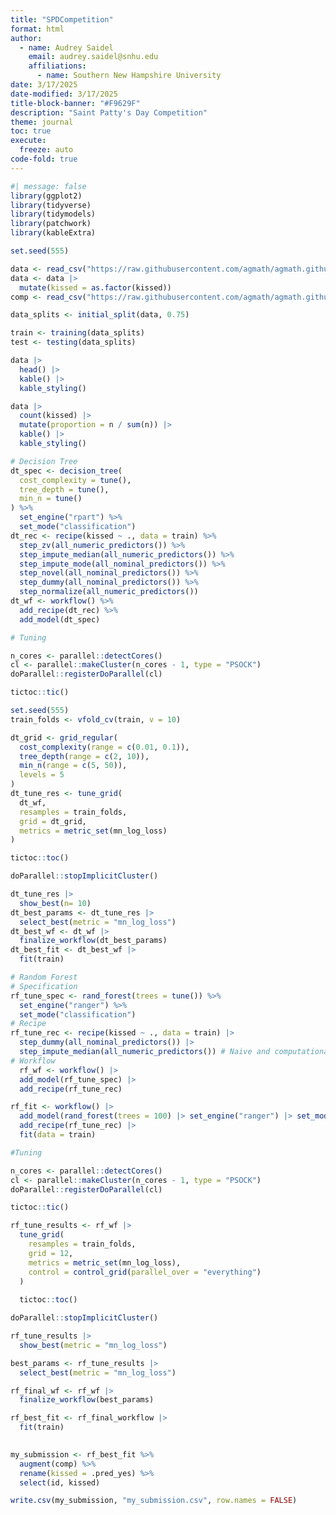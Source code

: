 ```yaml
---
title: "SPDCompetition"
format: html
author: 
  - name: Audrey Saidel
    email: audrey.saidel@snhu.edu
    affiliations: 
      - name: Southern New Hampshire University
date: 3/17/2025
date-modified: 3/17/2025
title-block-banner: "#F9629F"
description: "Saint Patty's Day Competition"
theme: journal
toc: true
execute:
  freeze: auto
code-fold: true
---
```


```r
#| message: false
library(ggplot2)
library(tidyverse)
library(tidymodels)
library(patchwork)
library(kableExtra)

set.seed(555)

data <- read_csv("https://raw.githubusercontent.com/agmath/agmath.github.io/refs/heads/master/data/classification/blarney_data.csv")
data <- data |>
  mutate(kissed = as.factor(kissed))
comp <- read_csv("https://raw.githubusercontent.com/agmath/agmath.github.io/refs/heads/master/data/classification/blarney_comp.csv")

data_splits <- initial_split(data, 0.75)

train <- training(data_splits)
test <- testing(data_splits)


```
```r
data |>           
  head() |>
  kable() |>
  kable_styling()
```
```r
data |>
  count(kissed) |>
  mutate(proportion = n / sum(n)) |>
  kable() |>
  kable_styling()
```



```r
# Decision Tree
dt_spec <- decision_tree(
  cost_complexity = tune(),
  tree_depth = tune(),
  min_n = tune()
) %>%
  set_engine("rpart") %>%
  set_mode("classification")
dt_rec <- recipe(kissed ~ ., data = train) %>%
  step_zv(all_numeric_predictors()) %>%
  step_impute_median(all_numeric_predictors()) %>%
  step_impute_mode(all_nominal_predictors()) %>%
  step_novel(all_nominal_predictors()) %>%
  step_dummy(all_nominal_predictors()) %>%
  step_normalize(all_numeric_predictors())
dt_wf <- workflow() %>%
  add_recipe(dt_rec) %>%
  add_model(dt_spec)

```

```r
# Tuning

n_cores <- parallel::detectCores()
cl <- parallel::makeCluster(n_cores - 1, type = "PSOCK")
doParallel::registerDoParallel(cl)

tictoc::tic()

set.seed(555)
train_folds <- vfold_cv(train, v = 10)

dt_grid <- grid_regular(
  cost_complexity(range = c(0.01, 0.1)),
  tree_depth(range = c(2, 10)),
  min_n(range = c(5, 50)),
  levels = 5
)
dt_tune_res <- tune_grid(
  dt_wf,
  resamples = train_folds,
  grid = dt_grid,
  metrics = metric_set(mn_log_loss)
)

tictoc::toc()

doParallel::stopImplicitCluster()


```
```r
dt_tune_res |>
  show_best(n= 10)
dt_best_params <- dt_tune_res |>
  select_best(metric = "mn_log_loss")
dt_best_wf <- dt_wf |>
  finalize_workflow(dt_best_params)
dt_best_fit <- dt_best_wf |>
  fit(train)
```

```r
# Random Forest 
# Specification
rf_tune_spec <- rand_forest(trees = tune()) %>%
  set_engine("ranger") %>%
  set_mode("classification")
# Recipe
rf_tune_rec <- recipe(kissed ~ ., data = train) |>
  step_dummy(all_nominal_predictors()) |>
  step_impute_median(all_numeric_predictors()) # Naive and computationally cheap way to fill in missing numeric values
# Workflow
  rf_wf <- workflow() |>
  add_model(rf_tune_spec) |>
  add_recipe(rf_tune_rec)

```
```r
rf_fit <- workflow() |>
  add_model(rand_forest(trees = 100) |> set_engine("ranger") |> set_mode("classification")) |>
  add_recipe(rf_tune_rec) |>
  fit(data = train)
```

```r
#Tuning

n_cores <- parallel::detectCores()
cl <- parallel::makeCluster(n_cores - 1, type = "PSOCK")
doParallel::registerDoParallel(cl)

tictoc::tic()

rf_tune_results <- rf_wf |>
  tune_grid(
    resamples = train_folds,
    grid = 12,
    metrics = metric_set(mn_log_loss),
    control = control_grid(parallel_over = "everything")
  )
  
  tictoc::toc()

doParallel::stopImplicitCluster()

```
```r
rf_tune_results |>
  show_best(metric = "mn_log_loss")

best_params <- rf_tune_results |>
  select_best(metric = "mn_log_loss")

rf_final_wf <- rf_wf |>
  finalize_workflow(best_params)

rf_best_fit <- rf_final_workflow |>
  fit(train)
  
```

```r
my_submission <- rf_best_fit %>%
  augment(comp) %>%
  rename(kissed = .pred_yes) %>%
  select(id, kissed)

write.csv(my_submission, "my_submission.csv", row.names = FALSE)
```

